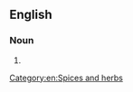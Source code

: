 ==English==

===Noun===
{{en-noun|~}}

# {{alternative form of|en|Sichuan pepper}}

[[Category:en:Spices and herbs]]